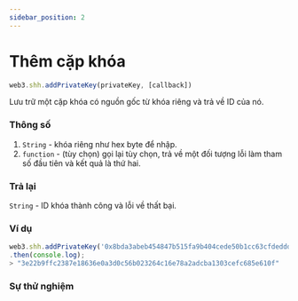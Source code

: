 ```yaml
---
sidebar_position: 2
---
```


# Thêm cặp khóa
```javascript
web3.shh.addPrivateKey(privateKey, [callback])
```
Lưu trữ một cặp khóa có nguồn gốc từ khóa riêng và trả về ID của nó.
### Thông số
1. `String` - khóa riêng như hex byte để nhập.
2. `function` - (tùy chọn) gọi lại tùy chọn, trả về một đối tượng lỗi làm tham số đầu tiên và kết quả là thứ hai.
### Trả lại
`String` - ID khóa thành công và lỗi về thất bại.

###  Ví dụ
```javascript
web3.shh.addPrivateKey('0x8bda3abeb454847b515fa9b404cede50b1cc63cfdeddd4999d074284b4c21e15')
.then(console.log);
> "3e22b9ffc2387e18636e0a3d0c56b023264c16e78a2adcba1303cefc685e610f"
```
### Sự thử nghiệm
<AddPrivateKey/>